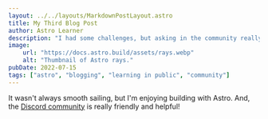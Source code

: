 ```yaml
---
layout: ../../layouts/MarkdownPostLayout.astro
title: My Third Blog Post
author: Astro Learner
description: "I had some challenges, but asking in the community really helped!"
image:
    url: "https://docs.astro.build/assets/rays.webp"
    alt: "Thumbnail of Astro rays."
pubDate: 2022-07-15
tags: ["astro", "blogging", "learning in public", "community"]
---
```


It wasn't always smooth sailing, but I'm enjoying building with Astro. And, the [Discord community](https://astro.build/chat) is really friendly and helpful!